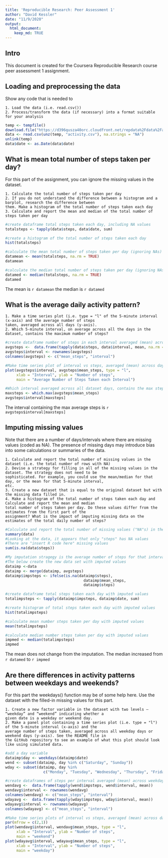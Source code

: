 ---
title: 'Reproducible Research: Peer Assessment 1'
author: "David Kessler"
date: "11/9/2020"
output:
  html_document:
    keep_md: TRUE
---

## Intro

This document is created for the Coursera Reproducible Research course peer assessment 1 assignment.

## Loading and preprocessing the data

Show any code that is needed to

    1. Load the data (i.e. read.csv())
    2. Process/transform the data (if necessary) into a format suitable for your analysis

```{r Loading and preprocessing the data}
temp <- tempfile()
download.file("https://d396qusza40orc.cloudfront.net/repdata%2Fdata%2Factivity.zip",temp)
data <- read.csv(unz(temp, "activity.csv"), na.strings = "NA")
unlink(temp)
data$date <- as.Date(data$date)
```

## What is mean total number of steps taken per day?

For this part of the assignment, you can ignore the missing values in the dataset.

    1. Calculate the total number of steps taken per day
    2. If you do not understand the difference between a histogram and a barplot, research the difference between
    them. Make a histogram of the total number of steps taken each day
    3. Calculate and report the mean and median of the total number of steps taken per day

```{r mean_total_number_of_steps_taken_per_day}
#create dataframe total steps taken each day, including NA values
totalsteps <- tapply(data$steps, data$date, sum)

#create a histogram of the total number of steps taken each day
hist(totalsteps)

#calculate the mean total number of steps taken per day (ignoring NAs)
datamean <- mean(totalsteps, na.rm = TRUE)
datamean

#calculate the median total number of steps taken per day (ignoring NAs)
datamed <- median(totalsteps, na.rm = TRUE)
datamed

```
The mean is `r datamean` the median is `r datamed`

## What is the average daily activity pattern?
    1. Make a time series plot (i.e. type = "l" of the 5-minute interval (x-axis) and the average number of steps 
    taken, averaged across all days (y-axis).
    2. Which 5-minute interval, on average across all the days in the dataset, contains the maximum number of steps?
    
``` {r What_is_the_average_daily_activity_pattern}
#create dataframe number of steps in each interval averaged (mean) across days
avgsteps <-  data.frame(tapply(data$steps, data$interval, mean, na.rm = TRUE))
avgsteps$interval <- rownames(avgsteps)
colnames(avgsteps) <- c("mean_steps", "interval")

#Make time series plot of interval vs steps, averaged (mean) across days
plot(avgsteps$interval, avgsteps$mean_steps, type = "l",
     xlab = "Interval", ylab = "Number of steps",
     main = "Average Number of Steps Taken each Interval")

#Which interval averaged across all dataset days, contains the max steps?
maxsteps <- which.max(avgsteps$mean_steps)
avgsteps$interval[maxsteps]
```
The interval containing the max average steps is `r avgsteps$interval[maxsteps]`

## Imputing missing values
Note that there are a number of days/intervals where there are missing values (coded as NA). The presence of missing 
days may introduce bias into some calculations or summaries of the data.

    1. Calculate and report the total number of missing values in the dataset (i.e. the total number of rows with NA)
    2. Devise a strategy for filling in all of the missing values in the dataset. The strategy does not need to be 
    sophisticated. For example, you could use the mean/median for that day, or the mean for that 5-minute interval, 
    etc.
    3. Create a new dataset that is equal to the original dataset but with the missing data filled in.
    4. Make a histogram of the total number of steps taken each day and Calculate and report the mean and median 
    total number of steps taken per day. Do these values differ from the estimates from the first part of the 
    assignment? What is the impact of imputing missing data on the estimates of the total daily number of steps?

``` {r Imputing_missing_values}
#Calculate and report the total number of missing values ("NA"s) in the dataset
summary(data)
#Looking at the data, it appears that only "steps" has NA values
#There are "insert R code here" missing values
sum(is.na(data$steps))

#My imputation stragegy is the average number of steps for that interval
#The below create the new data set with imputed values
dataimp <-data
dataimp <- merge(dataimp, avgsteps) 
dataimp$impsteps <- ifelse(is.na(dataimp$steps),
                                   dataimp$mean_steps,
                                   dataimp$steps)

#create dataframe total steps taken each day with imputed values
totalimpsteps <- tapply(dataimp$impsteps, dataimp$date, sum)

#create histogram of total steps taken each day with imputed values
hist(totalimpsteps)

#calculate mean number steps taken per day with imputed values
mean(totalimpsteps)

#calculate median number steps taken per day with imputed values
impmed <- median(totalimpsteps)
impmed
```
The mean does not change from the imputation.
The median increased from `r datamed` to `r impmed`

## Are there differences in activity patterns between weekdays and weekends?
For this part the weekdays() function may be of some help here. Use the dataset with the filled-in missing values for
this part.

    1. Create a new factor variable in the dataset with two levels – “weekday” and “weekend” indicating whether a 
    given date is a weekday or weekend day.
    2. Make a panel plot containing a time series plot (i.e. type = "l") of the 5-minute interval (x-axis) and the 
    average number of steps taken, averaged across all weekday days or weekend days (y-axis). See the README file in
    the GitHub repository to see an example of what this plot should look like using simulated data.
``` {r Are there differences in activity patterns between weekdays and weekends}
#add a day variable
dataimp$day <- weekdays(dataimp$date)
wend <- subset(dataimp, day %in% c("Saturday", "Sunday"))
wday <- subset(dataimp, day %in% 
                 c("Monday", "Tuesday", "Wednesday", "Thursday", "Friday"))

#create dataframes of steps per interval averaged (mean) across weekdays/ends
wendavg <-  data.frame(tapply(wend$impsteps, wend$interval, mean))
wendavg$interval <- rownames(wendavg)
colnames(wendavg) <- c("mean_steps", "interval")
wdayavg <-  data.frame(tapply(wday$impsteps, wday$interval, mean))
wdayavg$interval <- rownames(wdayavg)
colnames(wdayavg) <- c("mean_steps", "interval")

#Make time series plots of interval vs steps, averaged (mean) across days
par(mfrow = c(2,1))
plot(wendavg$interval, wendavg$mean_steps, type = "l",
     xlab = "Interval", ylab = "Number of steps",
     main = "weekend")
plot(wdayavg$interval, wdayavg$mean_steps, type = "l",
     xlab = "Interval", ylab = "Number of steps",
     main = "weekday")
```